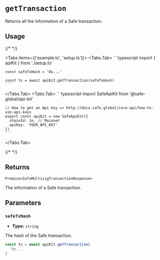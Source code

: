 
# `getTransaction`

Returns all the information of a Safe transaction.

## Usage

{/* <!-- vale off --> */}

<Tabs items={['example.ts', 'setup.ts']}>
  <Tabs.Tab>
    ```typescript
    import { apiKit } from './setup.ts'

    const safeTxHash = '0x...'

    const tx = await apiKit.getTransaction(safeTxHash)
    ```
  </Tabs.Tab>
  <Tabs.Tab>
    ```typescript
    import SafeApiKit from '@safe-global/api-kit'

    // How to get an Api key => http://docs.safe.global/core-api/how-to-use-api-keys
    export const apiKit = new SafeApiKit({
      chainId: 1n, // Mainnet
      apiKey: 'YOUR_API_KEY'
    })
    ```
  </Tabs.Tab>
</Tabs>

{/* <!-- vale on --> */}

## Returns

`Promise<SafeMultisigTransactionResponse>`

The information of a Safe transaction.

## Parameters

### `safeTxHash`

- **Type:** `string`

The hash of the Safe transaction.

```typescript focus=2
const tx = await apiKit.getTransaction(
  '0x...'
)
```
